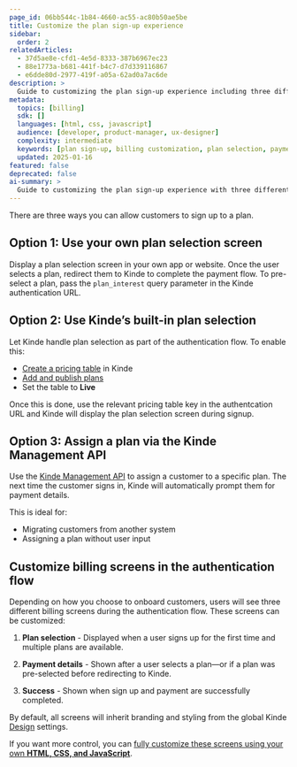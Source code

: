 ```yaml
---
page_id: 06bb544c-1b84-4660-ac55-ac80b50ae5be
title: Customize the plan sign-up experience
sidebar:
  order: 2
relatedArticles:
  - 37d5ae8e-cfd1-4e5d-8333-387b6967ec23
  - 88e1773a-b681-441f-b4c7-d7d339116867
  - e6dde80d-2977-419f-a05a-62ad0a7ac6de
description: >
  Guide to customizing the plan sign-up experience including three different approaches and billing screen customization options.
metadata:
  topics: [billing]
  sdk: []
  languages: [html, css, javascript]
  audience: [developer, product-manager, ux-designer]
  complexity: intermediate
  keywords: [plan sign-up, billing customization, plan selection, payment flow, billing screens, HTML CSS customization]
  updated: 2025-01-16
featured: false
deprecated: false
ai-summary: >
  Guide to customizing the plan sign-up experience with three different approaches and billing screen customization.
---
```


There are three ways you can allow customers to sign up to a plan.

## Option 1: Use your own plan selection screen

Display a plan selection screen in your own app or website. Once the user selects a plan, redirect them to Kinde to complete the payment flow.
To pre-select a plan, pass the `plan_interest` query parameter in the Kinde authentication URL.

## Option 2: Use Kinde’s built-in plan selection

Let Kinde handle plan selection as part of the authentication flow. To enable this:

- [Create a pricing table](/billing/billing-user-experience/plan-selection/) in Kinde
- [Add and publish plans](/billing/manage-plans/create-plans/)
- Set the table to **Live**

Once this is done, use the relevant pricing table key in the authentcation URL and Kinde will display the plan selection screen during signup.

## Option 3: Assign a plan via the Kinde Management API

Use the [Kinde Management API](https://docs.kinde.com/kinde-apis/management/#tag/billing-agreements/get/api/v1/billing/agreements) to assign a customer to a specific plan.
The next time the customer signs in, Kinde will automatically prompt them for payment details.

This is ideal for:

- Migrating customers from another system
- Assigning a plan without user input

## Customize billing screens in the authentication flow

Depending on how you choose to onboard customers, users will see three different billing screens during the authentication flow. These screens can be customized:

1. **Plan selection** - Displayed when a user signs up for the first time and multiple plans are available.

2. **Payment details** - Shown after a user selects a plan—or if a plan was pre-selected before redirecting to Kinde.

3. **Success** - Shown when sign up and payment are successfully completed.

By default, all screens will inherit branding and styling from the global Kinde [Design](/design/brand/global-brand-defaults/) settings.

If you want more control, you can [fully customize these screens using your own **HTML, CSS, and JavaScript**](/design/customize-with-code/customize-with-css-html/).
